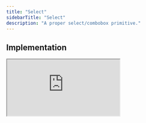 ```yaml
---
title: "Select"
sidebarTitle: "Select"
description: "A proper select/combobox primitive."
---
```


## Implementation

<iframe
  src="https://codesandbox.io/embed/select-v0-2-3-ewvyg5?autoresize=1&hidedevtools=1&hidenavigation=1&fontsize=10&view=preview&theme=light"
  style={{
    width: "100%",
    height: "350px",
    border: "2px solid #EAFF97",
    borderRadius: "12px",
    overflow: "hidden",
  }}
  title="select-v0.2.3"
  allow="accelerometer; ambient-light-sensor; camera; encrypted-media; geolocation; gyroscope; hid; microphone; midi; payment; usb; vr; xr-spatial-tracking"
  sandbox="allow-forms allow-modals allow-popups allow-presentation allow-same-origin allow-scripts"
/>

[![Edit select-v0.2.3](https://codesandbox.io/static/img/play-codesandbox.svg)](https://codesandbox.io/s/select-v0-2-3-ewvyg5?autoresize=1&hidedevtools=1&hidenavigation=1&fontsize=10&view=preview&theme=light)

## Example Code

```tsx select.tsx
import { Select } from "atlr.kit";

const App = () => {
  return <Select defaultValue="Select..">...</Select>;
};
```

### Props

<ParamField path="asChild" type="boolean | default={false}">
Change the component to the HTML tag or custom component of the only child. This will merge the original component props with the props of the supplied element/component and change the underlying DOM node.

```tsx
<Select>...</Select>
```

</ParamField>
